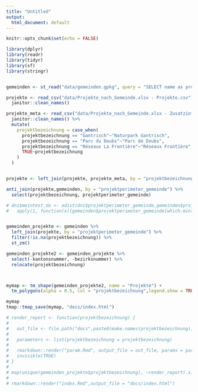 ```yaml
---
title: "Untitled"
output: 
  html_document: default
---
```


```r
knitr::opts_chunk$set(echo = FALSE)
```


```r
library(dplyr)
library(readr)
library(tidyr)
library(sf)
library(stringr)


gemeinden <- st_read("data/gemeinden.gpkg", query = "SELECT name as projektperimeter_gemeinde, kantonsnummer, bezirksnummer, geom FROM gemeinden;")

projekte <- read_csv("data/Projekte_nach_Gemeinde.xlsx - Projekte.csv") %>%
  janitor::clean_names()

projekte_meta <- read_csv("data/Projekte_nach_Gemeinde.xlsx - Zusatzinfo.csv") %>%
  janitor::clean_names() %>%
  mutate(
    projektbezeichnung = case_when(
      projektbezeichnung == "Gantrisch"~"Naturpark Gantrisch",
      projektbezeichnung == "Parc du Doubs"~"Parc de Doubs",
      projektbezeichnung == "Réseaux La Frontière"~"Réseaux Frontière",
      TRUE~projektbezeichnung
    )
  )


projekte <- left_join(projekte, projekte_meta, by = "projektbezeichnung")

anti_join(projekte,gemeinden, by = "projektperimeter_gemeinde") %>%
  select(projektbezeichnung, projektperimeter_gemeinde)

# dni$meintest_du <- adist(dni$projektperimeter_gemeinde,gemeinden$projektperimeter_gemeinde) %>% 
#   apply(1, function(x){gemeinden$projektperimeter_gemeinde[which.min(x)]})


gemeinden_projekte <- gemeinden %>% 
  left_join(projekte, by = "projektperimeter_gemeinde") %>%
  filter(!is.na(projektbezeichnung)) %>%
  st_zm()


```


```r
gemeinden_projekte2 <- gemeinden_projekte %>% 
  select(-kantonsnummer, -bezirksnummer) %>%
  relocate(projektbezeichnung)



mymap <- tm_shape(gemeinden_projekte2, name = "Projekte") + 
  tm_polygons(alpha = 0.5, col = "projektbezeichnung",legend.show = TRUE,)

mymap
tmap::tmap_save(mymap, "docs/index.html")
```


```r
# render_report <- function(projektbezeichnung) {
# 
#   out_file <- file.path("docs",paste0(make.names(projektbezeichnung),".html"))
# 
#   parameters <- list(projektbezeichnung = projektbezeichnung)
# 
#   rmarkdown::render("param.Rmd", output_file = out_file, params = parameters)
#   invisible(TRUE)
# }
# 
# map(unique(gemeinden_projekte$projektbezeichnung), ~render_report(.x))
# 
# rmarkdown::render("index.Rmd",output_file = "docs/index.html")

```


